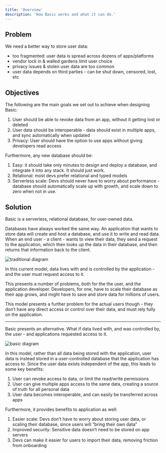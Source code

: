 ```yaml
---
title: 'Overview'
description: 'How Basic works and what it can do.'
---
```


## Problem

We need a better way to store user data: 

- too fragmented: user data is spread across dozens of apps/platforms
- vendor lock in & walled gardens limit user choice
- privacy issues & stolen user data are too common
- user data depends on third parties - can be shut down, censored, lost, etc

## Objectives

The following are the main goals we set out to achieve when designing Basic:

1. User should be able to revoke data from an app, without it getting lost or deleted
2. User data should be interoperable - data should exist in multiple apps, and sync automatically when updated
3. Privacy: User should have the option to use apps without giving developers read access

Furthermore, any new database should be: 

1. Easy: it should take only minutes to design and deploy a database, and integrate it into any stack. It should just work.
2. Relational: most devs prefer relational and typed models
3. Serverless scale: Devs should never have to worry about performance - database should automatically scale up with growth, and scale down to zero when not in use.

## Solution

Basic is a serverless, relational database, for user-owned data. 

Databases have always worked the same way. An application that wants to store data will create and host a database, and use it to write and read data. When an end user - a client - wants to view their data, they send a request to the application, which then looks up the data in their database, and then returns that information back to the client.


<Frame><img src="images/diagram_1.png" alt="traditional diagram" /></Frame>

In this current model, data lives with and is controlled by the application - and the user must request access to it.  

This presents a number of problems, both for the the user, and the application developer. Developers, for one, have to scale their database as their app grows, and might have to save and store data for millions of users. 

This model presents a further problem for the actual users though - they don’t have any direct access or control over their data, and must rely fully on the application. 

---

Basic presents an alternative. What if data lived with, and was controlled by, the *user* - and applications requested access to it.

<Frame><img src="images/diagram_2.png" alt="basic diagram" /></Frame>


In this model, rather than all data being stored with the application, user data is instead stored in a user-controlled database that the application has access to. Since the user data exists independent of the app, this leads to some key benefits: 

1. User can revoke access to data, or limit the read/write permissions 
2. User can give multiple apps access to the same data, creating a source of truth for all personal data
3. User data becomes interoperable, and can easily be transferred across apps 

Furthermore, it provides benefits to application  as well: 

1. Easier scale: Devs don’t have to worry about storing user data, or scaling their database, since users will “bring their own data”
2. Improved security: Sensitive data doesn’t need to be stored on app servers
3. Devs can make it easier for users to import their data, removing friction from onboarding